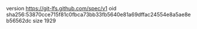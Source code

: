 version https://git-lfs.github.com/spec/v1
oid sha256:53870cce715f81c0fbca73bb33fb5640e81a69dffac24554e8a5ae8eb56562dc
size 1929
